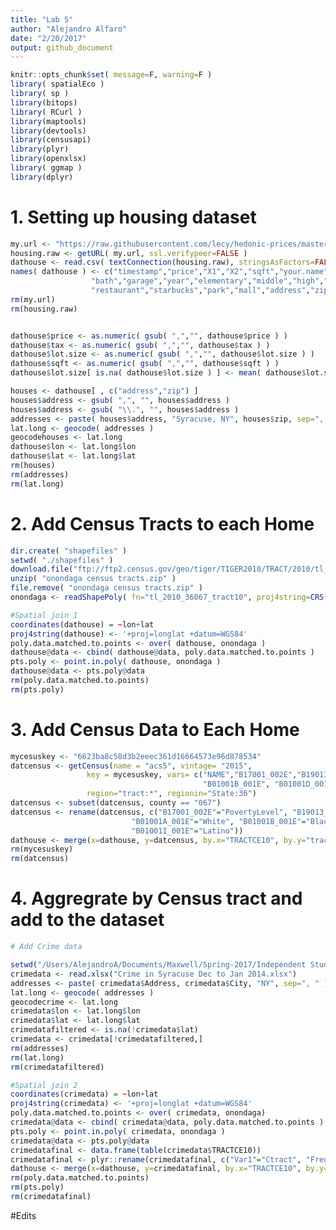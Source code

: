 ```yaml
---
title: "Lab 5"
author: "Alejandro Alfaro"
date: "2/20/2017"
output: github_document
---
```


```r
knitr::opts_chunk$set( message=F, warning=F )
library( spatialEco )
library( sp )
library(bitops)
library( RCurl )
library(maptools)
library(devtools)
library(censusapi)
library(plyr)
library(openxlsx)
library( ggmap )
library(dplyr)
```


# 1. Setting up housing dataset
```r
my.url <- "https://raw.githubusercontent.com/lecy/hedonic-prices/master/Data/Housing%20Price%20In-Class%20Exercise%20(Responses).csv"
housing.raw <- getURL( my.url, ssl.verifypeer=FALSE )
dathouse <- read.csv( textConnection(housing.raw), stringsAsFactors=FALSE )
names( dathouse ) <- c("timestamp","price","X1","X2","sqft","your.name","lot.size","beds",
                  "bath","garage","year","elementary","middle","high","walk","tax","highway",
                  "restaurant","starbucks","park","mall","address","zip","tract" )
rm(my.url)
rm(housing.raw)


dathouse$price <- as.numeric( gsub( ",","", dathouse$price ) )
dathouse$tax <- as.numeric( gsub( ",","", dathouse$tax ) )
dathouse$lot.size <- as.numeric( gsub( ",","", dathouse$lot.size ) )
dathouse$sqft <- as.numeric( gsub( ",","", dathouse$sqft ) )
dathouse$lot.size[ is.na( dathouse$lot.size ) ] <- mean( dathouse$lot.size, na.rm=T )

houses <- dathouse[ , c("address","zip") ]
houses$address <- gsub( ",", "", houses$address )
houses$address <- gsub( "\\.", "", houses$address )
addresses <- paste( houses$address, "Syracuse, NY", houses$zip, sep=", " )
lat.long <- geocode( addresses )
geocodehouses <- lat.long
dathouse$lon <- lat.long$lon
dathouse$lat <- lat.long$lat
rm(houses)
rm(addresses)
rm(lat.long)
```


# 2. Add Census Tracts to each Home
```r
dir.create( "shapefiles" )
setwd( "./shapefiles" )
download.file("ftp://ftp2.census.gov/geo/tiger/TIGER2010/TRACT/2010/tl_2010_36067_tract10.zip", "onondaga census tracts.zip")
unzip( "onondaga census tracts.zip" )
file.remove( "onondaga census tracts.zip" )
onondaga <- readShapePoly( fn="tl_2010_36067_tract10", proj4string=CRS("+proj=longlat +datum=WGS84") )

#Spatial join 1
coordinates(dathouse) = ~lon+lat
proj4string(dathouse) <- '+proj=longlat +datum=WGS84'
poly.data.matched.to.points <- over( dathouse, onondaga )
dathouse@data <- cbind( dathouse@data, poly.data.matched.to.points )
pts.poly <- point.in.poly( dathouse, onondaga )
dathouse@data <- pts.poly@data
rm(poly.data.matched.to.points)
rm(pts.poly)
```

# 3. Add Census Data to Each Home
```r
mycesuskey <- "6623ba8c58d3b2eeec361d16664573e96d878534"
datcensus <- getCensus(name = "acs5", vintage= "2015",
                 key = mycesuskey, vars= c("NAME","B17001_002E","B19013_001E", "B01001A_001E", 
                                           "B01001B_001E", "B01001D_001E", "B01001I_001E"),
                 region="tract:*", regionin="State:36")
datcensus <- subset(datcensus, county == "067")
datcensus <- rename(datcensus, c("B17001_002E"="PovertyLevel", "B19013_001E"="MedHInc", 
                           "B01001A_001E"="White", "B01001B_001E"="Black", "B01001D_001E"="Asian",
                           "B01001I_001E"="Latino"))
dathouse <- merge(x=dathouse, y=datcensus, by.x="TRACTCE10", by.y="tract",all.x=T)
rm(mycesuskey)
rm(datcensus)
```


# 4. Aggregrate by Census tract and add to the dataset
```r
# Add Crime data

setwd("/Users/AlejandroA/Documents/Maxwell/Spring-2017/Independent Study - R Project II/Homework 5")
crimedata <- read.xlsx("Crime in Syracuse Dec to Jan 2014.xlsx")
addresses <- paste( crimedata$Address, crimedata$City, "NY", sep=", " )
lat.long <- geocode( addresses )
geocodecrime <- lat.long
crimedata$lon <- lat.long$lon
crimedata$lat <- lat.long$lat
crimedatafiltered <- is.na(!crimedata$lat)
crimedata <- crimedata[!crimedatafiltered,]
rm(addresses)
rm(lat.long)
rm(crimedatafiltered)

#Spatial join 2
coordinates(crimedata) = ~lon+lat
proj4string(crimedata) <- '+proj=longlat +datum=WGS84'
poly.data.matched.to.points <- over( crimedata, onondaga)
crimedata@data <- cbind( crimedata@data, poly.data.matched.to.points )
pts.poly <- point.in.poly( crimedata, onondaga )
crimedata@data <- pts.poly@data
crimedatafinal <- data.frame(table(crimedata$TRACTCE10))
crimedatafinal <- plyr::rename(crimedatafinal, c("Var1"="Ctract", "Freq"="Crimes"))
dathouse <- merge(x=dathouse, y=crimedatafinal, by.x="TRACTCE10", by.y="Ctract", all.x=T)
rm(poly.data.matched.to.points)
rm(pts.poly)
rm(crimedatafinal)
```


#Edits